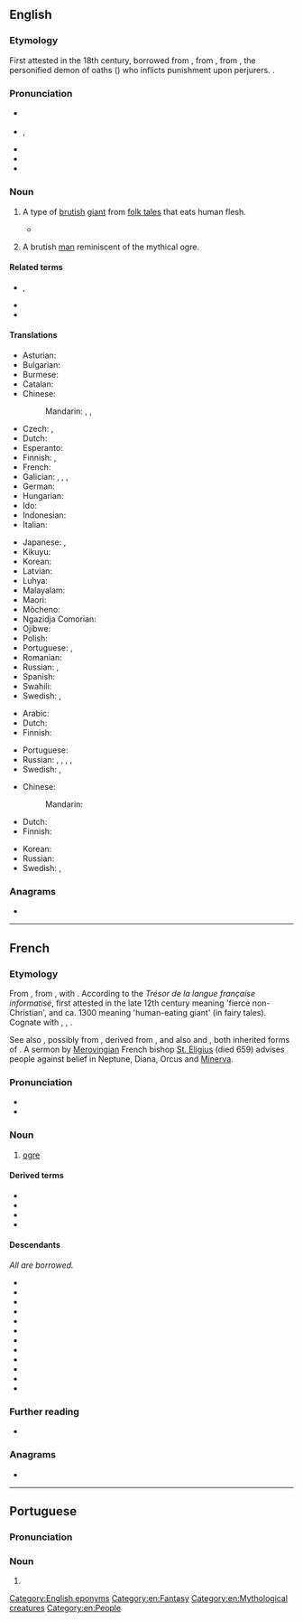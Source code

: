 {{also|Ogre}}
==English==
{{was wotd|2009|April|11}}
{{wikipedia}}

===Etymology===
First attested in the 18th century, borrowed from {{bor|en|fr|ogre}}, from {{der|en|la|Orcus||god of the underworld}}, from {{der|en|grc|Ὄρκος}}, the personified demon of oaths ({{m|grc|ὅρκος||oath}}) who inflicts punishment upon perjurers. {{doublet|en|orc}}.

===Pronunciation===
* {{a|RP}} {{IPA|en|/ˈəʊ.ɡə/}}
* {{a|GA}} {{enPR|ōʹgər}}, {{IPA|en|/ˈoʊ.ɡɚ/}}
* {{audio|en|en-us-ogre.ogg|Audio (US)}}
* {{audio|en|en-au-ogre.ogg|Audio (AU)}}
* {{rhymes|en|əʊɡə(ɹ)|s=2}}

===Noun===
{{en-noun}}

# {{lb|en|mythology}} A type of [[brutish]] [[giant]] from [[folk tale]]s that eats human flesh.
#* {{quote-book|1=en|year=1828|volume=II|author=Thomas Keightley|authorlink=Thomas Keightley|title=Fairy Mythology|page=237|passage=And in the seventh tale of the third day of the same collection, when Corvetto had hidden himself under the '''Ogre's''' bed to steal his quilt, "he began to pull quite gently, when the '''Ogre''' awoke, and bid his wife not to pull the clothes that way, or she'd strip him, and he would get his death of cold." "Why, it's you that are stripping me," replied the Ogress, "and you have not left a stitch on me." "Where the devil is the quilt?" says the '''Ogre'''[.]}}
# {{lb|en|figuratively}} A brutish [[man]] reminiscent of the mythical ogre.

====Related terms====
* {{l|en|ogreish}}, {{l|en|ogrish}}
* {{l|en|ogress}}
* {{l|en|ogry}}

====Translations====
{{trans-top|brutish giant}}
* Asturian: {{t|ast|ogru|m}}
* Bulgarian: {{t|bg|великан човекоядец}}
* Burmese: {{t+|my|ဘီလူး}}
* Catalan: {{t+|ca|ogre|m}}
* Chinese:
*: Mandarin: {{t|cmn|食人魔|tr=shírénmó|sc=Hani}}, {{t+|cmn|怪物|tr=guàiwù|sc=Hani}}, {{t+|cmn|鬼|tr=guǐ|sc=Hani}}
* Czech: {{t|cs|obr lidožrout|m}}, {{t|cs|zlobr|m}}
* Dutch: {{t+|nl|oger}}
* Esperanto: {{t+|eo|ogro}}
* Finnish: {{t+|fi|jättiläinen}}, {{t+|fi|jätti}}
* French: {{t+|fr|ogre|m}}
* Galician: {{t|gl|orco|m}}, {{t|gl|urco|m}}, {{t+|gl|papón|m}}, {{t+|gl|coco|m}}
* German: {{t+|de|Oger|m}}
* Hungarian: {{t+|hu|ogre}}
* Ido: {{t+|io|ogro}}
* Indonesian: {{t+|id|buto}}
* Italian: {{t+|it|orco|m}}
{{trans-mid}}
* Japanese: {{t+|ja|鬼|tr=[[おに]], oni|sc=Jpan}}, {{t+|ja|オーガ|tr=ōga|sc=Jpan}}
* Kikuyu: {{t|ki|irimũ|c5}}
* Korean: {{t|ko|오거}}
* Latvian: {{t|lv|cilvēkēdājs}}
* Luhya: {{t|luy|okundu}}
* Malayalam: {{t|ml|ഓഗർ}}
* Maori: {{t|mi|kākarepō}}
* Mòcheno: {{t|mhn|ork|m}}
* Ngazidja Comorian: {{t|zdj|dzimku|c5|c6}}
* Ojibwe: {{t|oj|wiindigoo|sc=Cans}}
* Polish: {{t+|pl|ogr|m}}
* Portuguese: {{t+|pt|ogro|m}}, {{t+|pt|ogre|m}}
* Romanian: {{t+|ro|căpcăun|m}}
* Russian: {{t|ru|велика́н-людое́д|m}}, {{t+|ru|людое́д|m}}
* Spanish: {{t+|es|ogro|m}}
* Swahili: {{t|sw|pandikizi la mtu}}
* Swedish: {{t+|sv|rese}}, {{t+|sv|jätte|c}}
{{trans-bottom}}

{{trans-top|brutish man}}
* Arabic: {{t|ar|غَشِيْم}}
* Dutch: {{t+|nl|boeman}}
* Finnish: {{t+|fi|raakalainen}}
{{trans-mid}}
* Portuguese: {{t|pt|brutamontes|c|c-p}}
* Russian: {{t+|ru|зверь|m}}, {{t+|ru|чудо́вище|m}}, {{t+|ru|и́зверг|m}}, {{t|ru|скоти|m|alt=скот}}, {{t+|ru|скоти́на|f}}
* Swedish: {{t+|sv|best}}, {{t+|sv|troll}}
{{trans-bottom}}

{{trans-top|large beast}}
* Chinese:
*: Mandarin: {{t+|cmn|怪物|tr=guàiwù|sc=Hani}}
* Dutch: {{t+|nl|ondier|n}}
* Finnish: {{t+|fi|hirviö}}
{{trans-mid}}
* Korean: {{t|ko|오거}}
* Russian: {{t+|ru|чудо́вище|n}}
* Swedish: {{t+|sv|best}}, {{t+|sv|odjur|n}}
{{trans-bottom}}

===Anagrams===
* {{anagrams|en|a=egor|Geor.|Gero|Gore|Rego|ergo|ergo-|gero-|goer|gore|orge|rego|roge}}

[[Category:English eponyms]]
[[Category:en:Fantasy]]
[[Category:en:Mythological creatures]]
[[Category:en:People]]

----

==French==

===Etymology===
{{root|en|ine-pro|*h₂erk-}}
From {{inh|fr|fro|ogre}}, from {{inh|fr|la|Orcus||the underworld; the god Pluto}}, with {{glossary|metathesis}}. According to the ''Trésor de la langue française informatisé'', first attested in the late 12th century meaning 'fierce non-Christian', and ca. 1300 meaning 'human-eating giant' (in fairy tales). Cognate with {{cog|osp|huerco||the Devil}}, {{cog|es|huerco||depressed man in the dark}}, {{cog|it|orco||ogre, orc}}.

See also {{noncog|fr|lutin||imp, pixie}}, possibly from {{noncog|fro|netun||marine monster}}, derived from {{m+|la|Neptūnus}}, and also {{noncog|fro|gene||mischievous fairy}} and {{noncog|ro|zână||fairy}}, both inherited forms of {{m+|la|Diāna}}. A sermon by [[Merovingian]] French bishop [[w:Saint Eligius|St. Eligius]] (died 659) advises people against belief in Neptune, Diana, Orcus and [[Minerva]].

===Pronunciation===
* {{fr-IPA}}
* {{audio|fr|LL-Q150 (fra)-GrandCelinien-ogre.wav|Audio}}

===Noun===
{{fr-noun|m|f=ogresse}}

# {{lb|fr|mythology}} [[#English|ogre]]

====Derived terms====
* {{l|fr|l'ogre de Corse|gloss={{w|Napoleon Bonaparte}}}}
* {{l|fr|manger comme un ogre}}
* {{l|fr|ogrerie}}
* {{l|fr|ogresque}}

====Descendants====
''All are borrowed.''
{{top3}}
* {{desc|ast|ogru}}
* {{desc|ca|ogre}}
* {{desc|nl|oger}}
* {{desc|en|ogre}}
* {{desc|de|Oger}}
* {{desc|hu|ogre}}
* {{desc|ja|オーガ|tr=ōga}}
* {{desc|ko|오거}}
* {{desc|ml|ഓഗർ}}
* {{desc|pl|ogr}}
* {{desc|pt|ogro}}
* {{desc|es|ogro}}
{{bottom}}

===Further reading===
* {{R:TLFi}}

===Anagrams===
* {{l|fr|orge}}

----

==Portuguese==

===Pronunciation===
{{pt-IPA|ógre}}

===Noun===
{{pt-noun|m|f=ogra}}

# {{alternative form of|pt|ogro}}